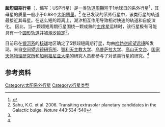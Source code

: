 {{expand|time=2009-05-23T10:53:43+00:00}}
{{NoteTA
|G1 = Physics
}}
'''超短周期行星'''（{{lang-en|Ultra-short period planet}}，缩写：USP行星）是一类[[轨道周期|轨道周期]]短于1地球日的系外行星<ref name="winn2019">{{cite journal|arxiv=1803.03303|doi=10.1016/j.newar.2019.03.006|title=Kepler-78 and the Ultra-Short-Period planets|journal=New Astronomy Reviews|volume=83|pages=37–48|year=2018|last1=Winn|first1=Joshua N.|last2=Sanchis-Ojeda|first2=Roberto|last3=Rappaport|first3=Saul|bibcode=2018NewAR..83...37W}}</ref>，其母星的质量一般小于0.88个[[太阳质量|太阳质量]]。<ref name = "Sahu">Sahu, K.C. et al. 2006. Transiting extrasolar planetary candidates in the Galactic bulge. ''Nature'' 443:534-540</ref> 在已发现的系外行星中，该类行星的轨道最接近其母星。在这么短的距离上，潮汐相互作用导致相对快速的轨道和自旋演化。 因此，当一颗超短周期行星围绕一颗成熟的[[主序星|主序星]]运转时，该行星极有可能具有一个[[潮汐圓化|圆形轨道]]并被[[潮汐锁定|潮汐锁定]]<ref name="winn2019"/>。

目前已在[[银河系|银河系]]的[[核球_(星系)|核球]]地区确定了5颗超短周期行星，均由[[哈勃空间望远镜|哈勃空间望远镜]]所发现。来自[[空间望远镜研究所|空间望远镜研究所]]、[[智利天主教大学|智利天主教大学]]、[[乌普萨拉大学|乌普萨拉大学]]、[[高山天文台|高山天文台]]、[[国家天体物理研究所|国家天体物理研究所]]和[[加利福尼亚大学|加利福尼亚大学]]的研究人员都参与了对该类行星的研究。<ref name = "Sahu"/>

==参考资料==
{{Reflist|2}}

{{天文小作品}}
{{系外行星}}

[[Category:太阳系外行星|Category:太阳系外行星]]
[[Category:行星类型|Category:行星类型]]
